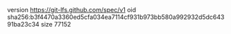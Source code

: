 version https://git-lfs.github.com/spec/v1
oid sha256:b3f4470a3360ed5cfa034ea7114cf931b973bb580a992932d5dc64391ba23c34
size 77152
